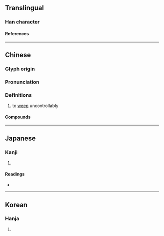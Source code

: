 {{also|嗴}}
{{character info/new}}
==Translingual==

===Han character===
{{Han char|rn=30|rad=口|as=08|sn=11|four=68011|canj=RTGU|ids=⿰口羌}}

====References====
{{Han ref|kx=0193.260|dkj=03769|dj=0414.050|hdz=10645.110|uh=5534}}

----

==Chinese==
{{zh-forms|alt=嗴}}

===Glyph origin===
{{Han etym}}

===Pronunciation===
{{zh-pron
|m=qiàng
|c=goeng6
|mc=y
|oc=y
|ma=
|cat=a
}}

===Definitions===
{{zh-hanzi}}

# {{zh-hg}} to [[weep]] uncontrollably

====Compounds====
{{zh-der|唴哴}}

----

==Japanese==

===Kanji===
{{ja-kanji|grade=|rs=口08}}

# {{defn|lang=ja|sort=口08}}

====Readings====
* {{ja-readings|on=[[きょう]] (kyō), [[こう]] (kō)|kun=[[なく]] (naku)}}

----

==Korean==

===Hanja===
{{ko-hanja|hangeul=[[강]]|rv=gang|mr=kang}}

# {{defn|lang=ko|sort=口08}}